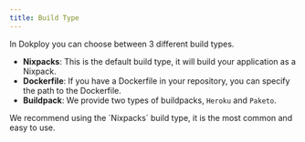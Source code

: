 ```yaml
---
title: Build Type
---
```


In Dokploy  you can choose between 3 different build types.

- **Nixpacks**: This is the default build type, it will build your application as a Nixpack.
- **Dockerfile**: If you have a Dockerfile in your repository, you can specify the path to the Dockerfile.
- **Buildpack**: We provide two types of buildpacks, `Heroku` and `Paketo`.


<Tip>   
    We recommend using the `Nixpacks` build type, it is the most common and easy to use.
</Tip>
